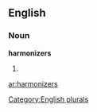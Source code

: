 
==English==

===Noun===
'''harmonizers'''

# {{plural of|[[harmonizer]]}}

[[Category:English plurals]]

[[ar:harmonizers]]